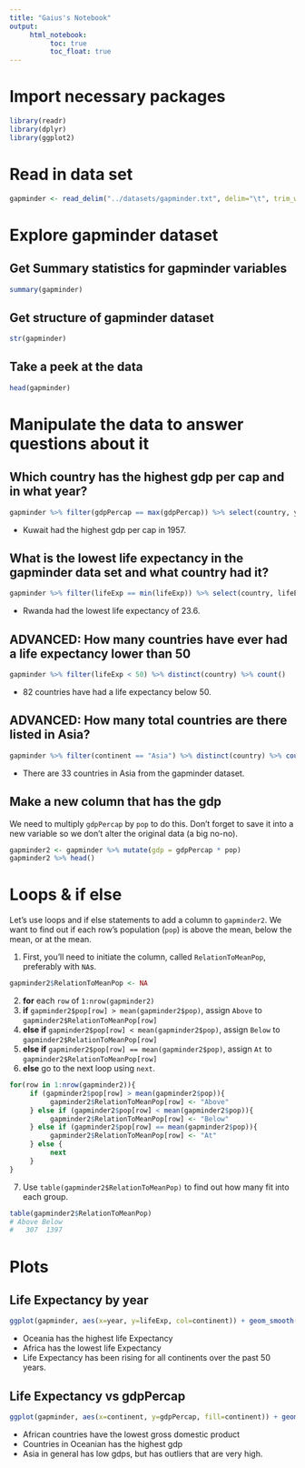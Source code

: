 ```yaml
---
title: "Gaius's Notebook"
output: 
     html_notebook:
          toc: true
          toc_float: true
---
```


# Import necessary packages
```r
library(readr)
library(dplyr)
library(ggplot2)
```


# Read in data set
```r
gapminder <- read_delim("../datasets/gapminder.txt", delim="\t", trim_ws = TRUE)
```

# Explore gapminder dataset

## Get Summary statistics for gapminder variables
```r
summary(gapminder)
```

## Get structure of gapminder dataset
```r
str(gapminder)
```

## Take a peek at the data
```r
head(gapminder)
```

# Manipulate the data to answer questions about it

## Which country has the highest gdp per cap and in what year?

```r
gapminder %>% filter(gdpPercap == max(gdpPercap)) %>% select(country, year)
```

* Kuwait had the highest gdp per cap in 1957.

## What is the lowest life expectancy in the gapminder data set and what country had it?

```r
gapminder %>% filter(lifeExp == min(lifeExp)) %>% select(country, lifeExp)
```

* Rwanda had the lowest life expectancy of 23.6.

## ADVANCED: How many countries have ever had a life expectancy lower than 50

```r
gapminder %>% filter(lifeExp < 50) %>% distinct(country) %>% count()
```

* 82 countries have had a life expectancy below 50.

## ADVANCED: How many total countries are there listed in Asia?

```r
gapminder %>% filter(continent == "Asia") %>% distinct(country) %>% count()
```

* There are 33 countries in Asia from the gapminder dataset.

## Make a new column that has the gdp   
We need to multiply `gdpPercap` by `pop` to do this. Don't forget to save it into a new variable so we don't alter the original data (a big no-no).
```r
gapminder2 <- gapminder %>% mutate(gdp = gdpPercap * pop)
gapminder2 %>% head()
```


# Loops & if else

Let's use loops and if else statements to add a column to `gapminder2`.  We want to find out if each row's population (`pop`) is above the mean, below the mean, or at the mean.

1. First, you'll need to initiate the column, called `RelationToMeanPop`, preferably with `NA`s.

```r
gapminder2$RelationToMeanPop <- NA
```

2. **for** each `row` of `1:nrow(gapminder2)`
3. **if** `gapminder2$pop[row] > mean(gapminder2$pop)`, assign `Above` to `gapminder2$RelationToMeanPop[row]` 
4. **else if** `gapminder2$pop[row] < mean(gapminder2$pop)`, assign `Below` to `gapminder2$RelationToMeanPop[row]`
5. **else if** `gapminder2$pop[row] == mean(gapminder2$pop)`, assign `At` to `gapminder2$RelationToMeanPop[row]`
6. **else** go to the next loop using `next`.

```r
for(row in 1:nrow(gapminder2)){
     if (gapminder2$pop[row] > mean(gapminder2$pop)){
          gapminder2$RelationToMeanPop[row] <- "Above"
     } else if (gapminder2$pop[row] < mean(gapminder2$pop)){
          gapminder2$RelationToMeanPop[row] <- "Below"
     } else if (gapminder2$pop[row] == mean(gapminder2$pop)){
          gapminder2$RelationToMeanPop[row] <- "At"
     } else {
          next
     }
}
```

7. Use `table(gapminder2$RelationToMeanPop)` to find out how many fit into each group.

```r
table(gapminder2$RelationToMeanPop)
# Above Below 
#   307  1397
```



# Plots

## Life Expectancy by year
```r
ggplot(gapminder, aes(x=year, y=lifeExp, col=continent)) + geom_smooth(se=FALSE)
```

* Oceania has the highest life Expectancy
* Africa has the lowest life Expectancy
* Life Expectancy has been rising for all continents over the past 50 years.

## Life Expectancy vs gdpPercap
```r
ggplot(gapminder, aes(x=continent, y=gdpPercap, fill=continent)) + geom_boxplot()
```

* African countries have the lowest gross domestic product
* Countries in Oceanian has the highest gdp
* Asia in general has low gdps, but has outliers that are very high.


